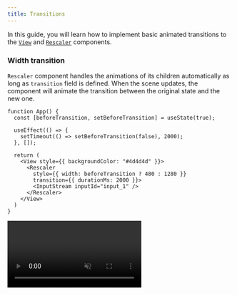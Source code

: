 ```yaml
---
title: Transitions
---
```


In this guide, you will learn how to implement basic animated transitions to the [`View`](/ts-sdk/components/view) and [`Rescaler`](/ts-sdk/components/rescaler) components.

### Width transition
`Rescaler` component handles the animations of its children automatically as long as `transition` field is defined. When the scene updates, the component will animate the transition between the original state and the new one.

```tsx
function App() {
  const [beforeTransition, setBeforeTransition] = useState(true);
  
  useEffect(() => {
    setTimeout(() => setBeforeTransition(false), 2000);
  }, []);

  return (
    <View style={{ backgroundColor: "#4d4d4d" }}>
      <Rescaler
        style={{ width: beforeTransition ? 480 : 1280 }}
        transition={{ durationMs: 2000 }}>
        <InputStream inputId="input_1" />
      </Rescaler>
    </View>
  )
}
```

<video autoplay loop muted src={WidthTransitionImage} alt="Rescaler transition result" />

### Sibling component transitions
If there are two sibling `Rescaler` components and only one of them has a width transition applied, the layout of the other will be adjusted automatically.

```tsx
function App() {
  const [beforeTransition, setBeforeTransition] = useState(true);
  useEffect(() => {
    setTimeout(() => setBeforeTransition(false), 2000);
  }, []);

  return (
    <View style={{ backgroundColor: "#4d4d4d" }}>
      <Rescaler
        style={{ width: beforeTransition ? 480 : 1280 }}
        transition={{ durationMs: 2000 }}>
        <InputStream inputId="input_1" />
      </Rescaler>
      <Rescaler>
        <InputStream inputId="input_2" />
      </Rescaler>
    </View>
  )
}
```

<video autoplay loop muted src={SiblingTransitionImage} alt="Rescaler transition result" />

### Customizing interpolation functions
All the examples above utilize the default `linear` interpolation; however, you can also choose from other available modes.

```tsx
function App() {
  const [beforeTransition, setBeforeTransition] = useState(true);
  useEffect(() => {
    setTimeout(() => setBeforeTransition(false), 2000);
  }, []);

  const top = beforeTransition ? 0 : 540;

  return (
    <View style={{ backgroundColor: "#4d4d4d" }}>
      <Rescaler
        style={{ width: 320, height: 180, top, left: 0 }}
        transition={{ durationMs: 2000 }}>
        <InputStream inputId="input_1" />
      </Rescaler>
      <Rescaler
        style={{ width: 320, height: 180, top, left: 320 }}
        transition={{ durationMs: 2000, easingFunction: 'bounce' }}>
        <InputStream inputId="input_2" />
      </Rescaler>
      <Rescaler
        style={{ width: 320, height: 180, top, left: 640 }}
        transition={{
          durationMs: 2000,
          easingFunction: {
            functionName: 'cubic_bezier',
            points: [0.65, 0, 0.35, 1],
          },
        }}>
        <InputStream inputId="input_3" />
      </Rescaler>
      <Rescaler
        style={{ width: 320, height: 180, top, left: 960 }}
        transition={{
          durationMs: 2000,
          easingFunction: {
            functionName: 'cubic_bezier',
            points: [0.33, 1, 0.68, 1],
          },
        }}>
        <InputStream inputId="input_4" />
      </Rescaler>
    </View>
  );
}
```

<video autoplay loop muted src={InterpolationFunctionsTransitionImage} alt="Rescaler transition result" />